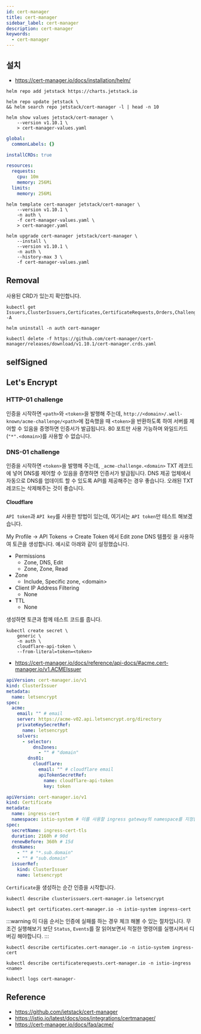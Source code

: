 ```yaml
---
id: cert-manager
title: cert-manager
sidebar_label: cert-manager
description: cert-manager
keywords:
  - cert-manager
---
```


## 설치

- https://cert-manager.io/docs/installation/helm/

```shell
helm repo add jetstack https://charts.jetstack.io
```

```shell
helm repo update jetstack \
&& helm search repo jetstack/cert-manager -l | head -n 10
```

```shell
helm show values jetstack/cert-manager \
    --version v1.10.1 \
    > cert-manager-values.yaml
```

```yaml title="cert-manager-values.yaml"
global:
  commonLabels: {}

installCRDs: true

resources:
  requests:
    cpu: 10m
    memory: 256Mi
  limits:
    memory: 256Mi
```

```shell
helm template cert-manager jetstack/cert-manager \
    --version v1.10.1 \
    -n auth \
    -f cert-manager-values.yaml \
    > cert-manager.yaml
```

```shell
helm upgrade cert-manager jetstack/cert-manager \
    --install \
    --version v1.10.1 \
    -n auth \
    --history-max 3 \
    -f cert-manager-values.yaml
```

## Removal

사용된 CRD가 있는지 확인합니다.

```shell
kubectl get Issuers,ClusterIssuers,Certificates,CertificateRequests,Orders,Challenges -A
```

```shell
helm uninstall -n auth cert-manager
```

```shell
kubectl delete -f https://github.com/cert-manager/cert-manager/releases/download/v1.10.1/cert-manager.crds.yaml
```

## selfSigned

## Let's Encrypt

### HTTP-01 challenge

인증을 시작하면 `<path>`와 `<token>`을 발행해 주는데, `http://<domain>/.well-known/acme-challenge/<path>`에 접속했을 때 `<token>`을 반환하도록 하여 서버를 제어할 수 있음을 증명하면 인증서가 발급됩니다. 80 포트만 사용 가능하며 와일드카드(`"*".<domain>`)를 사용할 수 없습니다.

### DNS-01 challenge

인증을 시작하면 `<token>`을 발행해 주는데, `_acme-challenge.<domain>` TXT 레코드에 넣어 DNS를 제어할 수 있음을 증명하면 인증서가 발급됩니다. DNS 제공 업체에서 자동으로 DNS를 업데이트 할 수 있도록 API를 제공해주는 경우 좋습니다. 오래된 TXT 레코드는 삭제해주는 것이 좋습니다.

#### Cloudflare

`API token`과 `API key`를 사용한 방법이 있는데, 여기서는 `API token`만 테스트 해보겠습니다.

My Profile -\> API Tokens -\> Create Token 에서 Edit zone DNS 템플릿 을 사용하여 토큰을 생성합니다. 예시로 아래와 같이 설정했습니다.

- Permissions
  - Zone, DNS, Edit
  - Zone, Zone, Read
- Zone
  - Include, Specific zone, <domain\>
- Client IP Address Filtering
  - None
- TTL
  - None

생성하면 토큰과 함께 테스트 코드를 줍니다.

```shell
kubectl create secret \
    generic \
    -n auth \
    cloudflare-api-token \
    --from-literal=token=<token>
```

- https://cert-manager.io/docs/reference/api-docs/#acme.cert-manager.io/v1.ACMEIssuer

```yaml
apiVersion: cert-manager.io/v1
kind: ClusterIssuer
metadata:
  name: letsencrypt
spec:
  acme:
    email: "" # email
    server: https://acme-v02.api.letsencrypt.org/directory
    privateKeySecretRef:
      name: letsencrypt
    solvers:
      - selector:
          dnsZones:
            - "" # "domain"
        dns01:
          cloudflare:
            email: "" # cloudflare email
            apiTokenSecretRef:
              name: cloudflare-api-token
              key: token
```

```yaml
apiVersion: cert-manager.io/v1
kind: Certificate
metadata:
  name: ingress-cert
  namespace: istio-system # 이를 사용할 ingress gateway의 namespace를 지정합니다.
spec:
  secretName: ingress-cert-tls
  duration: 2160h # 90d
  renewBefore: 360h # 15d
  dnsNames:
    - "" # "*.sub.domain"
    - "" # "sub.domain"
  issuerRef:
    kind: ClusterIssuer
    name: letsencrypt
```

`Certificate`을 생성하는 순간 인증을 시작합니다.

```shell
kubectl describe clusterissuers.cert-manager.io letsencrypt
```

```shell
kubectl get certificates.cert-manager.io -n istio-system ingress-cert
```

:::warning
이 다음 순서는 인증에 실패를 하는 경우 체크 해볼 수 있는 절차입니다. 무조건 실행해보기 보단 `Status`, `Events`를 잘 읽어보면서 적절한 명령어를 실행시켜서 디버깅 해야합니다.
:::

```shell
kubectl describe certificates.cert-manager.io -n istio-system ingress-cert
```

```shell
kubectl describe certificaterequests.cert-manager.io -n istio-ingress <name>
```

```shell
kubectl logs cert-manager-
```

## Reference

- https://github.com/jetstack/cert-manager
- https://istio.io/latest/docs/ops/integrations/certmanager/
- https://cert-manager.io/docs/faq/acme/

